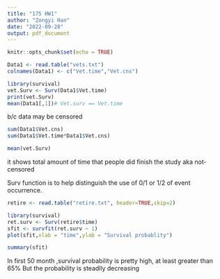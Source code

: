 ```yaml
---
title: "175 HW1"
author: "Zongyi Han"
date: "2022-09-28"
output: pdf_document
---
```


```r
knitr::opts_chunk$set(echo = TRUE)
```



```r
Data1 <- read.table("vets.txt")
colnames(Data1) <- c("Vet.time","Vet.cns")

library(survival)
vet.Surv <- Surv(Data1$Vet.time)
print(vet.Surv)
mean(Data1[,1])# Vet.surv == Vet.time

```
b/c data may be censored

```r
sum(Data1$Vet.cns)
sum(Data1$Vet.time*Data1$Vet.cns)

mean(vet.Surv)

```

it shows total amount of time that people did finish the study aka not-censored

Surv function is to help distinguish the use of 0/1 or 1/2 of event occurrence.

```r
retire <- read.table("retire.txt", header=TRUE,skip=2)

```

```r
library(survival)
ret.surv <- Surv(retire$time)
sfit <- survfit(ret.surv ~ 1)
plot(sfit,xlab = "time",ylab = "Survival probablity")

```
```r
summary(sfit)
```
In first 50 month ,survival probability is pretty high, at least greater than 65% 
But the probability is steadlly decreasing
